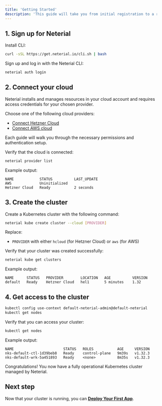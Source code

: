 ---
title: 'Getting Started'
description: 'This guide will take you from initial registration to a running Kubernetes cluster using the CLI. You can also do this in the UI [web console](https://console.neterial.io)'
---

## 1. Sign up for Neterial

Install CLI:

```sh
curl -sSL https://get.neterial.io/cli.sh | bash
```

Sign up and log in with the Neterial CLI:

```sh
neterial auth login
```

## 2. Connect your cloud

Neterial installs and manages resources in your cloud account and requires access credentials for your chosen provider.

Choose one of the following cloud providers:
* [Connect Hetzner Cloud](Cloud-providers/connect-hetzner-cloud.md)
* [Connect AWS cloud](Cloud-providers/connect-aws.md)

Each guide will walk you through the necessary permissions and authentication setup.

Verify that the cloud is connected:

```sh
neterial provider list
```

Example output:
```console
NAME            STATUS          LAST_UPDATE
AWS             Uninitialized
Hetzner Cloud   Ready           2 seconds
```

## 3. Create the cluster

Create a Kubernetes cluster with the following command:

```sh
neterial kube create cluster --cloud [PROVIDER]
```

Replace:
- `PROVIDER` with either `hcloud` (for Hetzner Cloud) or `aws` (for AWS)

Verify that your cluster was created successfully:

```sh
neterial kube get clusters
```

Example output:
```console
NAME      STATUS   PROVIDER        LOCATION   AGE          VERSION
default   Ready    Hetzner Cloud   hel1       5 minutes    1.32
```

## 4. Get access to the cluster

```sh
kubectl config use-context default-neterial-admin@default-neterial
kubectl get nodes
```

Verify that you can access your cluster:

```sh
kubectl get nodes
```

Example output:

```console
NAME                       STATUS   ROLES           AGE     VERSION
nks-default-ctl-1d39beb8   Ready    control-plane   9m39s   v1.32.3
nks-default-wrk-5a451893   Ready    <none>          8m35s   v1.32.3
```

Congratulations! You now have a fully operational Kubernetes cluster managed by Neterial.

## Next step

Now that your cluster is running, you can **[Deploy Your First App](Guides/deploy-your-first-app.md)**.
